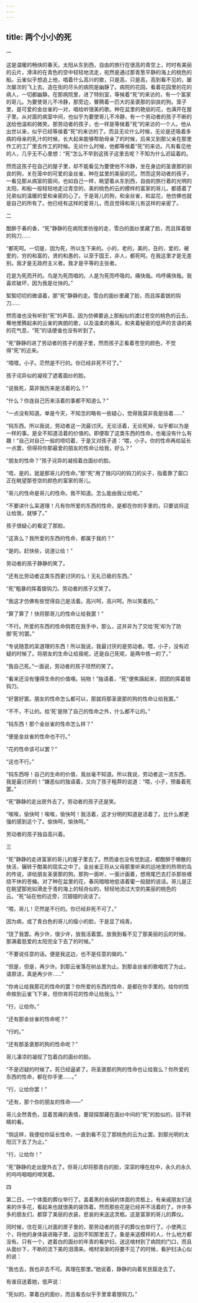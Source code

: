 ```yaml
---
---
---
```

title: 两个小小的死
---



一

这是温暖的畅快的春天。太阳从东到西，自由的旅行在很高的青空上，时时有美丽的云片，滑泽的在青色的空中轻轻地流走，宛然是通过那青葱平静的海上的桃色的船。云雀似乎想追上他，唱着什么高兴的歌，只是高，只是高，高到看不见的，屡次屡次的飞上去。造在街的尽头的病院是幽静了。病院的花园，看着花园里的花的病人，一切都幽静。在那病院里，进了特别室，等候着“死”的来访的，有一个富家的哥儿。为要使哥儿不冷静，那旁边，瞢腾着一匹大的圣褒那的驯良的狗。笼子里，是可爱的金丝雀的一对，唱给听很美的歌。种在盆里的艳丽的花，也满开在屋子里。从对面的病室中间，也似乎为要使哥儿不冷静，有一个劳动者的孩子不断的送给他温和的微笑。那劳动者的孩子，也一样是等候着“死”的来访的一个人。他从出世以来，似乎已经等侯着“死”的来访的了。而且无论什么时候，无论是还吸着多病的母亲的乳汁的时候，长大起来能够帮助母亲了的时候，后来又到那父亲在那里作工的工厂里去作工的时候。无论什么时候，他都等候着“死”的来访。凡有看见他的人，几乎无不心里想：“死”怎么不早到这孩子这里去呢？不知为什么迟延着的。

然而这孩子在自己的屋子里，却不能看见为要使他不冷静，坐在身边的圣褒那的驯良的狗，关在笼中的可爱的金丝雀，种在盆里的美丽的花。然而这劳动者的孩子，一看见那从病室的窗间，也如自己一样，眺望着从东到西，自由的旅行着的光明的太阳，和船一般轻轻地走过青空的，美的桃色的云的模样的富家的哥儿，都感着了兄弟似的温暖的爱和亲密的心了。于是哥儿的狗，和金丝雀，和盆花，他仿佛也就是自己的所有了。他已经有这样的爱哥儿，而且觉得和哥儿有这样的亲密了。

二

酣醉于春的香，“死”静静的在病院里彷徨的走，雪白的面纱里藏了脸，而且挥着银的钩刀……

“都死呵。一切是，因为死，所以生下来的。小的，老的，美的，丑的，爱的，被爱的，穷的和富的，贤的和愚的，以至于国王，非人，都死呵。在我这里才是无差别。我才是无政府主义者。我才是平等的主张者。

花是为死而开的。鸟是为死而唱的。人是为死而呼吸的。痛快哉。呜呼痛快哉。我喜欢破坏，因为我是壮快的。”

絮絮叨叨的微语着，那“死”静静的走。雪白的面纱里藏了脸，而且挥着银的钩刀……

然而谁也没有听到“死”的声音。因为仿佛要追上那船似的渡过苍空的桃色的云去，蓦地里腾起来的云雀的爽朗的歌，以及温柔的春风，和夹着秘密的低声的言语的美的花气息，“死”的话便谁也没有听到了。

“死”静静的进了劳动者的孩子的屋子里，然而孩子正看着苍空的颜色，不觉得“死”的近来。

“喂喂，小子。茫然是不行的。你已经非死不可了。”

孩子诧异似的凝视了遮着面纱的脸。

“说我死，莫非我历来是活着的么？”

“什么？你连自己历来活着的事都不知道么？”

“一点没有知道。单是今天，不知怎的略有一些疑心，觉得我莫非竟是括着……”

“钝东西。所以我说，劳动者这一流最讨厌。无论活着，无论死掉，似乎都以为是一样的事。是全不知道活着的价值的。即便取了这类东西的性命，也毫没有什么有趣！”自己对自己一般的唠叨着，于是又对孩子道：“喂，小子。你的性命再给延长一点罢，但得将你那最爱的朋友的性命让给我，好么？”

“朋友的性命？”孩子诧异的凝视着白面纱的脸。

“唔，是的，就是那哥儿的性命。”那“死”用了银闪闪的钩刀的尖子，指着靠了窗口正在眺望那苍空的颜色的富家的哥儿。

“哥儿的性命是哥儿的性命。我不知道。怎么能由我让给呢。”

“不要讲什么呆道理！凡有你所爱的东西的性命，是都在你的手里的，只要说将这让给我，就够了。”

孩子很疑心的看定了那脸。

“这真么？我所爱的东西的性命，都属于我的？”

“是的。赶快些，说道让给！”

劳动者的孩子静静的笑了。

“还有比劳动者这类东西更讨厌的么！无礼已极的东西。”

“死”粗暴的挥着银钩刀。劳动者的孩子又笑了。

“我这才仿佛有些觉得自己是活着。高兴呵，高兴呵。所以笑着的。”

“算了算了！快将那哥儿的性命让给我罢！”

“不行。所爱的东西的性命倘若在我手中，那么，这并非为了交给‘死’却为了防御‘死’的罢。”

“专说随意的呆道理的东西！所以我说，我最讨厌的是劳动者。喂，小子，没有迟疑的时候了。将朋友的生命让给我呢，还是自己死呢，是两中拣一的了。”

“我自己死。”一面说，劳动者的孩子坦然的笑了。

“看来还没有懂得生命的价值哩。钝物！”独语着，“死”便焦躁起来，团团的挥着银钩刀。

“好罢好罢。朋友的性命怎么都可以，那就将那圣褒那的狗的性命让给我罢。”

“不不，不让的。给‘死’是除了自己的性命之外，什么都不让的。”

“钝东西！那个金丝雀的性命怎么样？”

“便是金丝雀的性命也不行。”

“花的性命该可以罢？”

“这也不行。”

“钝东西呀！自己的生命的价值，竟丝毫不知道。所以我说，劳动者这一流东西，我是最讨厌的！”嫌恶似的独语着，又向了孩子粗莽的说道：“喂，小子，预备着死罢。”

“死”静静的走出房外去了。劳动者的孩子还是笑。

“唉唉，愉快呵！唉唉，愉快呵！我活着，这才分明的知道是活着了。比什么都更强的感到这个了。愉快呵，愉快呵。”

劳动者的孩子独自高兴着。

三

“死”静静的走进富家的哥儿的屋子里去了。然而谁也没有觉到这，都酣醉于懒散的快活，辗转于酣美的现实之中了。金丝雀正将从父母那里听来的远地里的热带的岛的传说，讲给朋友圣褒那的狗。那狗一面听，一面计画着，想用尾巴去打杀那些缠绕不休的苍蝇。对了种在盆里的花，春风暗暗地低语着蜜一般甜的说话。哥儿是正在眺望那宛如滑走于青的海上的轻舟似的，轻轻地流过大空的美丽的桃色的云。“死”站在他的近旁，沉钿钿的说话了。

“喂，哥儿！茫然是不行的。你已经非死不可了。”

因为病，成了青白色的哥儿的瘦小的脸，于是显了纯青。

“饶了我罢。再少许，很少许，放我活着罢。放我到看不见了那美丽的云的时候，那满着慈爱的太阳完全下去了的时候。”

“不要说任意的话。便是我这边，也不是任意的做的。”

“但是，但是，再少许。到那云雀落在树丛里为止。到那金丝雀的歌唱完了为止。请原谅，真是再少许……”

“你肯让给我那花的性命的罢？你所爱的东西的性命，是都在你手里的。给你的性命挨到云雀飞下来，但你肯将花的性命让给我么？”

“行，让给你。”

“还有那金丝雀的性命呢？”

“行的。”

“还有那圣褒那的狗的性命呢？”

哥儿凄凉的凝视了包着白的面纱的脸。

“不是迟疑的时候了。死已经逼紧了。将圣褒那的狗的性命也让给我么？你所爱的东西的性命，都在你手里……。”

“行，让给你罢！”

“还有，那个你的朋友的性命——”

哥儿全然青色，显着苦痛的表情，要窥探那藏在面纱中间的“死”的脸似的，目不转睛的看。

“倘这样，我便给你延长性命，一直到看不见了那桃色的云为止罢。到那光明的太阳沉下去了为止。”

“行，让给你！”

“死”静静的走出屋外去了。但哥儿却将那青白的脸，深深的埋在枕中，永久的永久的呜呜咽咽的啼哭着。

四

第二日，一个体面的葬仪举行了。盖着黑的丧绢的体面的灵柩上，有亲戚朋友们送来的许多花，看起来也就很美的装饰着。然而那些花是已经并不活着的了。许许多多的朋友们，都穿了美丽的衣装，悲哀的来送这灵柩。这是富家的哥儿的葬仪。

同时候，住在哥儿对面的房子里的，那劳动者的孩子的葬仪也举行了。小使两三个，将他的身体装进箱子里，运到不知那里去了。象是来送模样的人，什么地方都没有。只有一个，遮着白的面纱的年青的看护妇，送这棺材到了病院的门口，而且从面纱下，不断的流下美的泪滴来。棺材渐渐的将要不见了的时候，看护妇决心似的说：

“我也去，我也非去不可。真理在那里。”她说着，静静的向着贫民窟走去了。

有谁目送着她，低声说：

“死似的，罩着白的面纱，而且看去似乎手里拿着银钩刀。”